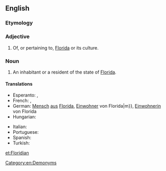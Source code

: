 ==English==

===Etymology===
{{suffix|Florida|ian}}

===Adjective===
{{en-adj|-}}

# Of, or pertaining to, [[Florida]] or its culture.

===Noun===
{{en-noun}}

# An inhabitant or a resident of the state of [[Florida]].

====Translations====
{{trans-top|an inhabitant or a resident of the state of Florida}}
* Esperanto: {{t-|eo|floridano|m}}, {{t-|eo|floridanino|f}}
* French: {{t-|fr|Floridien|m}}, {{t-|fr|Floridienne|f}}
* German: [[Mensch]] [[aus]] [[Florida]], [[Einwohner]] von Florida|m}}, [[Einwohnerin]] von Florida
* Hungarian: {{t-|hu|floridai}}
{{trans-mid}}
* Italian: {{t-|it|floridiano|m}}
* Portuguese: {{t-|pt|floridense}}
* Spanish: {{t+|es|floridense|m|f}}
* Turkish: {{t-|tr|Floridalı}}
{{trans-bottom}}

[[Category:en:Demonyms]]

[[et:Floridian]]